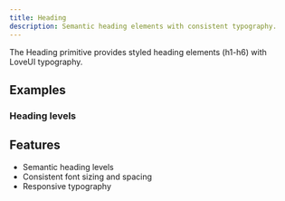 ```yaml
---
title: Heading
description: Semantic heading elements with consistent typography.
---
```


The Heading primitive provides styled heading elements (h1-h6) with LoveUI typography.

## Examples

### Heading levels

<Preview path="primitives-heading" />

## Features

- Semantic heading levels
- Consistent font sizing and spacing
- Responsive typography

